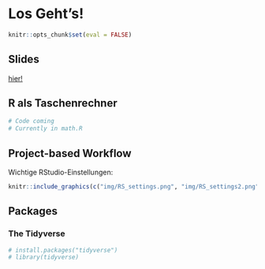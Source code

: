 # Los Geht's! {#day1}

```r
knitr::opts_chunk$set(eval = FALSE)
```

## Slides

[hier!](/slides/dataintro19)

## R als Taschenrechner

```r
# Code coming
# Currently in math.R

```

## Project-based Workflow

Wichtige RStudio-Einstellungen:

```r
knitr::include_graphics(c("img/RS_settings.png", "img/RS_settings2.png"))
```

## Packages

### The Tidyverse

```r
# install.packages("tidyverse")
# library(tidyverse)
```

